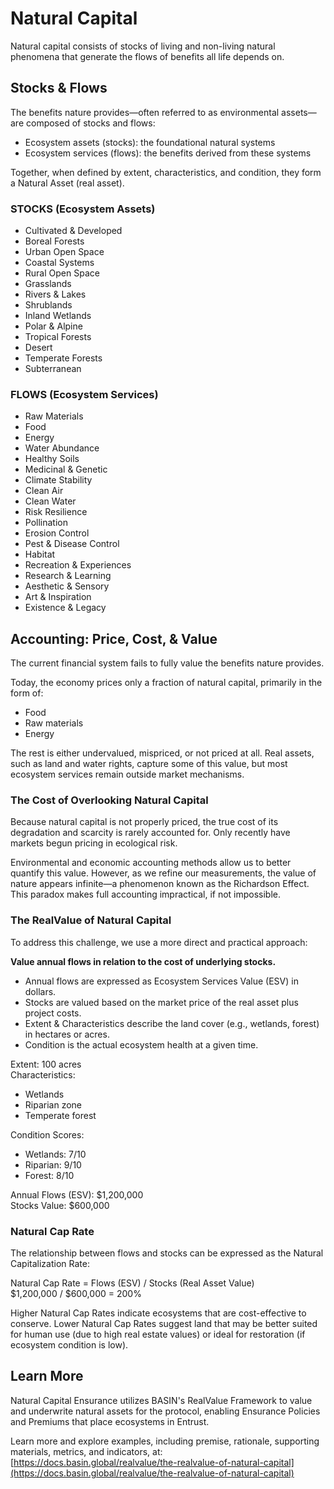 # Natural Capital

Natural capital consists of stocks of living and non-living natural phenomena that generate the flows of benefits all life depends on.

## Stocks & Flows
The benefits nature provides—often referred to as environmental assets—are composed of stocks and flows:
- Ecosystem assets (stocks): the foundational natural systems
- Ecosystem services (flows): the benefits derived from these systems

Together, when defined by extent, characteristics, and condition, they form a Natural Asset (real asset).

<div className="not-prose">
  <div className="grid grid-cols-2 gap-8 my-8">
    <div className="bg-[rgba(var(--foreground-rgb),0.03)] p-6 rounded-lg">
      <h3 className="text-lg font-semibold mb-4">STOCKS (Ecosystem Assets)</h3>
      <ul className="space-y-2">
        <li>Cultivated & Developed</li>
        <li>Boreal Forests</li>
        <li>Urban Open Space</li>
        <li>Coastal Systems</li>
        <li>Rural Open Space</li>
        <li>Grasslands</li>
        <li>Rivers & Lakes</li>
        <li>Shrublands</li>
        <li>Inland Wetlands</li>
        <li>Polar & Alpine</li>
        <li>Tropical Forests</li>
        <li>Desert</li>
        <li>Temperate Forests</li>
        <li>Subterranean</li>
      </ul>
    </div>
    <div className="bg-[rgba(var(--foreground-rgb),0.03)] p-6 rounded-lg">
      <h3 className="text-lg font-semibold mb-4">FLOWS (Ecosystem Services)</h3>
      <ul className="space-y-2">
        <li>Raw Materials</li>
        <li>Food</li>
        <li>Energy</li>
        <li>Water Abundance</li>
        <li>Healthy Soils</li>
        <li>Medicinal & Genetic</li>
        <li>Climate Stability</li>
        <li>Clean Air</li>
        <li>Clean Water</li>
        <li>Risk Resilience</li>
        <li>Pollination</li>
        <li>Erosion Control</li>
        <li>Pest & Disease Control</li>
        <li>Habitat</li>
        <li>Recreation & Experiences</li>
        <li>Research & Learning</li>
        <li>Aesthetic & Sensory</li>
        <li>Art & Inspiration</li>
        <li>Existence & Legacy</li>
      </ul>
    </div>
  </div>
</div>

## Accounting: Price, Cost, & Value 

The current financial system fails to fully value the benefits nature provides.

Today, the economy prices only a fraction of natural capital, primarily in the form of:
- Food
- Raw materials
- Energy

The rest is either undervalued, mispriced, or not priced at all. Real assets, such as land and water rights, capture some of this value, but most ecosystem services remain outside market mechanisms.

### The Cost of Overlooking Natural Capital

Because natural capital is not properly priced, the true cost of its degradation and scarcity is rarely accounted for. Only recently have markets begun pricing in ecological risk.

Environmental and economic accounting methods allow us to better quantify this value. However, as we refine our measurements, the value of nature appears infinite—a phenomenon known as the Richardson Effect. This paradox makes full accounting impractical, if not impossible.

### The RealValue of Natural Capital

To address this challenge, we use a more direct and practical approach:

**Value annual flows in relation to the cost of underlying stocks.**

- Annual flows are expressed as Ecosystem Services Value (ESV) in dollars.
- Stocks are valued based on the market price of the real asset plus project costs.
- Extent & Characteristics describe the land cover (e.g., wetlands, forest) in hectares or acres.
- Condition is the actual ecosystem health at a given time.

<div className="not-prose">
  <div className="bg-[rgba(var(--foreground-rgb),0.03)] p-6 rounded-lg my-8">
    <div className="grid grid-cols-2 gap-8">
      <div>
        <div className="mb-4">
          <span className="font-semibold">Extent:</span> 100 acres
        </div>
        <div>
          <span className="font-semibold">Characteristics:</span>
          <ul className="list-disc list-inside mt-1 ml-2">
            <li>Wetlands</li>
            <li>Riparian zone</li>
            <li>Temperate forest</li>
          </ul>
        </div>
      </div>
      <div>
        <span className="font-semibold">Condition Scores:</span>
        <ul className="list-disc list-inside mt-1 ml-2">
          <li>Wetlands: 7/10</li>
          <li>Riparian: 9/10</li>
          <li>Forest: 8/10</li>
        </ul>
      </div>
    </div>
    <div className="border-t border-[rgba(var(--foreground-rgb),0.1)] mt-6 pt-4">
      <div className="grid grid-cols-2 gap-4">
        <div>
          <span className="font-semibold">Annual Flows (ESV):</span>
          <span className="font-mono text-sm ml-2">$1,200,000</span>
        </div>
        <div>
          <span className="font-semibold">Stocks Value:</span>
          <span className="font-mono text-sm ml-2">$600,000</span>
        </div>
      </div>
    </div>
  </div>
</div>

### Natural Cap Rate

The relationship between flows and stocks can be expressed as the Natural Capitalization Rate:

<div className="not-prose">
  <div className="bg-[rgba(var(--foreground-rgb),0.03)] p-6 rounded-lg my-8">
    <div className="font-mono text-sm">
      <div className="mb-2">Natural Cap Rate = Flows (ESV) / Stocks (Real Asset Value)</div>
      <div>$1,200,000 / $600,000 = 200%</div>
    </div>
  </div>
</div>

Higher Natural Cap Rates indicate ecosystems that are cost-effective to conserve. Lower Natural Cap Rates suggest land that may be better suited for human use (due to high real estate values) or ideal for restoration (if ecosystem condition is low).

## Learn More
Natural Capital Ensurance utilizes BASIN's RealValue Framework to value and underwrite natural assets for the protocol, enabling Ensurance Policies and Premiums that place ecosystems in Entrust.

Learn more and explore examples, including premise, rationale, supporting materials, metrics, and indicators, at: [https://docs.basin.global/realvalue/the-realvalue-of-natural-capital](https://docs.basin.global/realvalue/the-realvalue-of-natural-capital) 